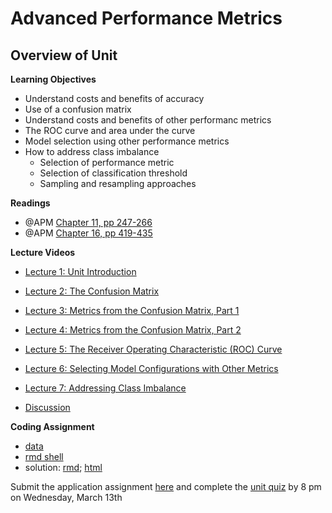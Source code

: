 # Advanced Performance Metrics


## Overview of Unit

**Learning Objectives**

* Understand costs and benefits of accuracy 
* Use of a confusion matrix
* Understand costs and benefits of other performanc metrics
* The ROC curve and area under the curve
* Model selection using other performance metrics
* How to address class imbalance
  * Selection of performance metric
  * Selection of classification threshold
  * Sampling and resampling approaches


**Readings**

* @APM [Chapter 11, pp 247-266](https://vuquangnguyen2016.files.wordpress.com/2018/03/applied-predictive-modeling-max-kuhn-kjell-johnson_1518.pdf)
* @APM [Chapter 16, pp 419-435](https://vuquangnguyen2016.files.wordpress.com/2018/03/applied-predictive-modeling-max-kuhn-kjell-johnson_1518.pdf)

**Lecture Videos**

* [Lecture 1: Unit Introduction]()
* [Lecture 2: The Confusion Matrix]()
* [Lecture 3: Metrics from the Confusion Matrix, Part 1]()
* [Lecture 4: Metrics from the Confusion Matrix, Part 2]()
* [Lecture 5: The Receiver Operating Characteristic (ROC) Curve]()
* [Lecture 6: Selecting Model Configurations with Other Metrics]()
* [Lecture 7: Addressing Class Imbalance]()

* [Discussion]()

**Coding Assignment**

* [data]()
* [rmd shell]()
* solution: [rmd](); [html]()


Submit the application assignment [here](https://canvas.wisc.edu/courses/395546/assignments/2187692) and complete the [unit quiz](https://canvas.wisc.edu/courses/395546/quizzes/514050) by 8 pm on Wednesday, March 13th
 

